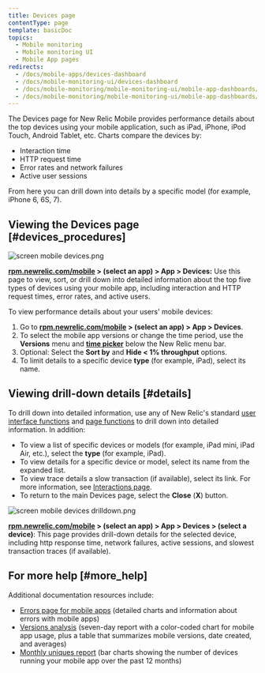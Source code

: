 ```yaml
---
title: Devices page
contentType: page
template: basicDoc
topics:
  - Mobile monitoring
  - Mobile monitoring UI
  - Mobile App pages
redirects:
  - /docs/mobile-apps/devices-dashboard
  - /docs/mobile-monitoring-ui/devices-dashboard
  - /docs/mobile-monitoring/mobile-monitoring-ui/mobile-app-dashboards/devices-dashboard
  - /docs/mobile-monitoring/mobile-monitoring-ui/mobile-app-dashboards/devices-page
---
```


The Devices page for New Relic Mobile provides performance details about the top devices using your mobile application, such as iPad, iPhone, iPod Touch, Android Tablet, etc. Charts compare the devices by:

* Interaction time
* HTTP request time
* Error rates and network failures
* Active user sessions

From here you can drill down into details by a specific model (for example, iPhone 6, 6S, 7).

## Viewing the Devices page [#devices_procedures]

![screen mobile devices.png](./images/screen-mobile-devices_0.png "screen mobile devices.png")

**[rpm.newrelic.com/mobile](https://rpm.newrelic.com/mobile) > (select an app) > App > Devices:** Use this page to view, sort, or drill down into detailed information about the top five types of devices using your mobile app, including interaction and HTTP request times, error rates, and active users.

To view performance details about your users' mobile devices:

1. Go to **[rpm.newrelic.com/mobile](https://rpm.newrelic.com/mobile) > (select an app) > App > Devices**.
2. To select the mobile app versions or change the time period, use the **Versions** menu and [**time picker**](/docs/site/timepicker-setting-time-periods-to-view-data) below the New Relic menu bar.
3. Optional: Select the **Sort by** and **Hide &lt; 1% throughput** options.
4. To limit details to a specific device **type** (for example, iPad), select its name.

## Viewing drill-down details [#details]

To drill down into detailed information, use any of New Relic's standard [user interface functions](/docs/accounts-partnerships/education/getting-started-new-relic/new-relic-user-interface) and [page functions](/docs/accounts-partnerships/education/getting-started-new-relic/standard-dashboard-features) to drill down into detailed information. In addition:

* To view a list of specific devices or models (for example, iPad mini, iPad Air, etc.), select the **type** (for example, iPad).
* To view details for a specific device or model, select its name from the expanded list.
* To view trace details a slow transaction (if available), select its link. For more information, see [Interactions page](/docs/mobile-monitoring-ui#interactions-timeline).
* To return to the main Devices page, select the **Close** (**X**) button.

![screen mobile devices drilldown.png](./images/screen-mobile-devices-drilldown_0.png "screen mobile devices drilldown.png")

**[rpm.newrelic.com/mobile](https://rpm.newrelic.com/mobile) > (select an app) > App > Devices > (select a device)**: This page provides drill-down details for the selected device, including http response time, network failures, active sessions, and slowest transaction traces (if available).

## For more help [#more_help]

Additional documentation resources include:

* [Errors page for mobile apps](/docs/mobile-apps/errors-dashboard) (detailed charts and information about errors with mobile apps)
* [Versions analysis](/docs/mobile-apps/versions) (seven-day report with a color-coded chart for mobile app usage, plus a table that summarizes mobile versions, date created, and averages)
* [Monthly uniques report](/docs/mobile-apps/monthly-uniques) (bar charts showing the number of devices running your mobile app over the past 12 months)
